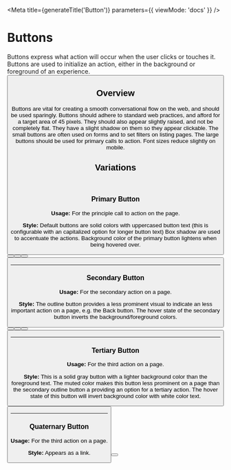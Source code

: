 
<Meta
  title={generateTitle('Button')}
  parameters={{
    viewMode: 'docs'
  }}
/>

# Buttons
Buttons express what action will occur when the user clicks or touches it. Buttons are used to initialize an action, either in the background or foreground of an experience.
<Canvas>
  <Story name="test">
    <Button text="Button" />
  </Story>
</Canvas>

## Overview
Buttons are vital for creating a smooth conversational flow on the web, and should be used sparingly. Buttons should adhere to standard web practices, and afford for a target area of 45 pixels. They should also appear slightly raised, and not be completely flat. They have a slight shadow on them so they appear clickable. The small buttons are often used on forms and to set filters on listing pages. The large buttons should be used for primary calls to action. Font sizes reduce slightly on mobile.


## Variations
<br />

### Primary Button
**Usage:** For the principle call to action on the page.

**Style:**
Default buttons are solid colors with uppercased button text (this is configurable with an capitalized option for longer button text) Box shadow are used to accentuate the actions. Background color of the primary button lightens when being hovered over.
<Canvas>
  <Button usage="" text="button"/>
  <Button usage="" theme="c-primary-alt" text="button"/>
  <Button usage="" theme="c-highlight" text="button"/>
  <Button usage="" theme="c-gray-dark" text="button"/>
</Canvas>


<hr className="sp--top" />

### Secondary Button
**Usage:** For the secondary action on a page.

**Style:**
The outline button provides a less prominent visual to indicate an less important action on a page, e.g. the Back button. The hover state of the secondary button inverts the background/foreground colors.
<Canvas>
  <Button usage="secondary" text="button"/>
  <Button usage="secondary" theme="c-primary-alt" text="button"/>
  <Button usage="secondary" theme="c-highlight" text="button"/>
  <Button usage="secondary" theme="c-gray-dark" text="button"/>
</Canvas>

<hr className="sp--top" />

### Tertiary Button
**Usage:** For the third action on a page.

**Style:** This is a solid gray button with a lighter background color than the foreground text. The muted color makes this button less prominent on a page than the secondary outline button a providing an option for a tertiary action. The hover state of this button will invert background color with white color text.

<Canvas>
  <Button usage="tertiary" text="button"/>
</Canvas>

<hr className="sp--top" />

### Quaternary Button
**Usage:** For the third action on a page.

**Style:**
Appears as a link.

<Canvas>
  <Button usage="quaternary" text="button"/>
</Canvas>
